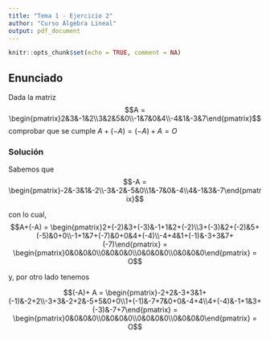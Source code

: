 ```yaml
---
title: "Tema 1 - Ejercicio 2" 
author: "Curso Álgebra Lineal"
output: pdf_document
---
```


```r
knitr::opts_chunk$set(echo = TRUE, comment = NA)
```

## Enunciado

Dada la matriz $$A = \begin{pmatrix}2&3&-1&2\\3&2&5&0\\-1&7&0&4\\-4&1&-3&7\end{pmatrix}$$ comprobar que se cumple $A+(-A) = (-A)+A=O$

### Solución

Sabemos que $$-A = \begin{pmatrix}-2&-3&1&-2\\-3&-2&-5&0\\1&-7&0&-4\\4&-1&3&-7\end{pmatrix}$$

con lo cual, $$A+(-A) = \begin{pmatrix}2+(-2)&3+(-3)&-1+1&2+(-2)\\3+(-3)&2+(-2)&5+(-5)&0+0\\-1+1&7+(-7)&0+0&4+(-4)\\-4+4&1+(-1)&-3+3&7+(-7)\end{pmatrix} = \begin{pmatrix}0&0&0&0\\0&0&0&0\\0&0&0&0\\0&0&0&0\end{pmatrix} = O$$

y, por otro lado tenemos 

$$(-A)+ A = \begin{pmatrix}-2+2&-3+3&1+(-1)&-2+2\\-3+3&-2+2&-5+5&0+0\\1+(-1)&-7+7&0+0&-4+4\\4+(-4)&-1+1&3+(-3)&-7+7\end{pmatrix} = \begin{pmatrix}0&0&0&0\\0&0&0&0\\0&0&0&0\\0&0&0&0\end{pmatrix} = O$$